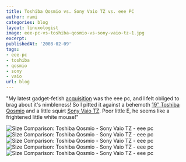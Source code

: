 ```yaml
---
title: Toshiba Qosmio vs. Sony Vaio TZ vs. eee PC
author: rami
categories: blog
layout: linuxologist
image: eee-pc-vs-toshiba-qosmio-vs-sony-vaio-tz-1.jpg
excerpt:
publishedAt: '2008-02-09'
tags:
- eee-pc
- toshiba
- qosmio
- sony
- vaio
url: blog
---
```


"My latest gadget-fetish [acquisition](/2008/02/06/eee-pc-finally) was the eee pc, and I felt obliged to brag about it's nimbleness! So I pitted it against a behemoth [19″ Toshiba Qosmio](http://www.toshibadirect.com/td/b2c/ebtext.to?page=qosmio\_home) and a little squirt [Sony Vaio TZ](http://www.sonystyle.com/webapp/wcs/stores/servlet/CategoryDisplay?catalogId=10551&storeId=10151&langId=-1&categoryId=8198552921644507782&parentCategoryId=16154). Poor little E, he seems like a frightened little white mouse!"

![Size Comparison: Toshiba Qosmio - Sony Vaio TZ - eee pc](/assets/images/content/blog/eee-pc-vs-toshiba-qosmio-vs-sony-vaio-tz-1.jpg)
![Size Comparison: Toshiba Qosmio - Sony Vaio TZ - eee pc](/assets/images/content/blog/eee-pc-vs-toshiba-qosmio-vs-sony-vaio-tz-2.jpg)
![Size Comparison: Toshiba Qosmio - Sony Vaio TZ - eee pc](/assets/images/content/blog/eee-pc-vs-toshiba-qosmio-vs-sony-vaio-tz-3.jpg)
![Size Comparison: Toshiba Qosmio - Sony Vaio TZ - eee pc](/assets/images/content/blog/eee-pc-vs-toshiba-qosmio-vs-sony-vaio-tz-4.jpg)
![Size Comparison: Toshiba Qosmio - Sony Vaio TZ - eee pc](/assets/images/content/blog/eee-pc-vs-toshiba-qosmio-vs-sony-vaio-tz-5.jpg)
